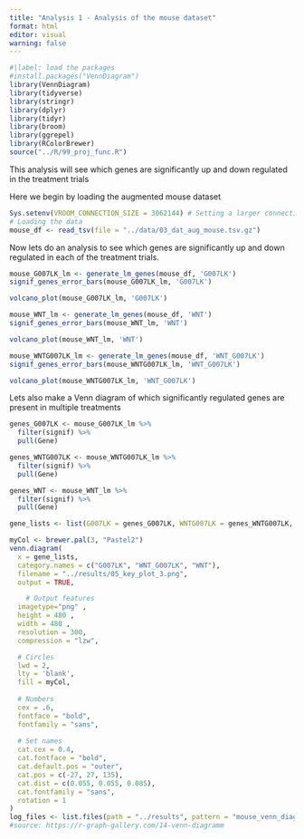 ```yaml
---
title: "Analysis 1 - Analysis of the mouse dataset"
format: html
editor: visual
warning: false
---
```


```r
#|label: load the packages
#install.packages("VennDiagram")
library(VennDiagram)
library(tidyverse)
library(stringr)
library(dplyr)
library(tidyr)
library(broom)
library(ggrepel)
library(RColorBrewer)
source("../R/99_proj_func.R")
```

This analysis will see which genes are significantly up and down regulated in the treatment trials

Here we begin by loading the augmented mouse dataset

```r
Sys.setenv(VROOM_CONNECTION_SIZE = 3062144) # Setting a larger connection buffer to be able to load the data
# Loading the data
mouse_df <- read_tsv(file = "../data/03_dat_aug_mouse.tsv.gz")
```

Now lets do an analysis to see which genes are significantly up and down regulated in each of the treatment trials.

```r
mouse_G007LK_lm <- generate_lm_genes(mouse_df, 'G007LK')
signif_genes_error_bars(mouse_G007LK_lm, 'G007LK')
```

```r
volcano_plot(mouse_G007LK_lm, 'G007LK')
```

```r
mouse_WNT_lm <- generate_lm_genes(mouse_df, 'WNT')
signif_genes_error_bars(mouse_WNT_lm, 'WNT')

```

```r
volcano_plot(mouse_WNT_lm, 'WNT')
```

```r
mouse_WNTG007LK_lm <- generate_lm_genes(mouse_df, 'WNT_G007LK')
signif_genes_error_bars(mouse_WNTG007LK_lm, 'WNT_G007LK')

```

```r
volcano_plot(mouse_WNTG007LK_lm, 'WNT_G007LK')
```

Lets also make a Venn diagram of which significantly regulated genes are present in multiple treatments

```r
genes_G007LK <- mouse_G007LK_lm %>% 
  filter(signif) %>%
  pull(Gene)

genes_WNTG007LK <- mouse_WNTG007LK_lm %>% 
  filter(signif) %>% 
  pull(Gene)

genes_WNT <- mouse_WNT_lm %>% 
  filter(signif) %>% 
  pull(Gene)

gene_lists <- list(G007LK = genes_G007LK, WNTG007LK = genes_WNTG007LK, WNT = genes_WNT)

```

```r
myCol <- brewer.pal(3, "Pastel2")
venn.diagram(
  x = gene_lists,
  category.names = c("G007LK", "WNT_G007LK", "WNT"),
  filename = "../results/05_key_plot_3.png",
  output = TRUE,

    # Output features
  imagetype="png" ,
  height = 480 , 
  width = 480 , 
  resolution = 300,
  compression = "lzw",

  # Circles
  lwd = 2,
  lty = 'blank',
  fill = myCol,
  
  # Numbers
  cex = .6,
  fontface = "bold",
  fontfamily = "sans",
  
  # Set names
  cat.cex = 0.4,
  cat.fontface = "bold",
  cat.default.pos = "outer",
  cat.pos = c(-27, 27, 135),
  cat.dist = c(0.055, 0.055, 0.085),
  cat.fontfamily = "sans",
  rotation = 1
)
log_files <- list.files(path = "../results", pattern = "mouse_venn_diagram\\.png\\.2023.*\\.log$", full.names = TRUE)
#source: https://r-graph-gallery.com/14-venn-diagramm
```

\
